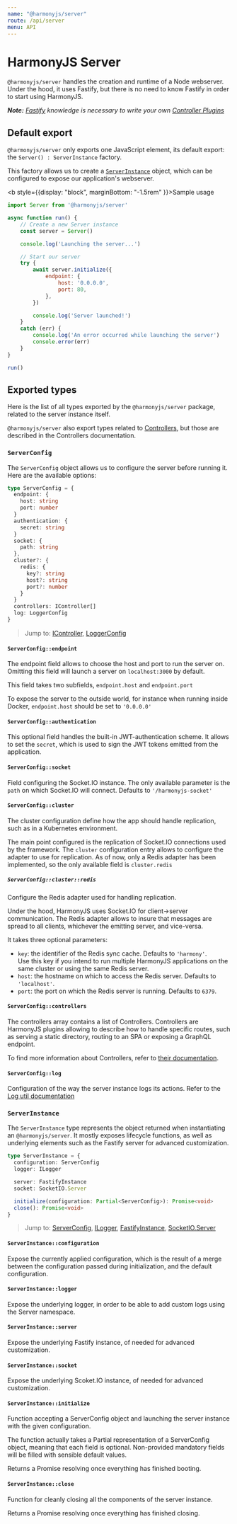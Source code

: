 ```yaml
---
name: "@harmonyjs/server"
route: /api/server
menu: API
---
```


# HarmonyJS Server

`@harmonyjs/server` handles the creation and runtime of a Node webserver. Under the hood, it uses Fastify, but there is no
need to know Fastify in order to start using HarmonyJS.

_**Note:** [Fastify](https://www.fastify.io/docs/latest/Getting-Started/) knowledge is necessary to write your own [Controller Plugins](/plugins/controllers)_


## Default export

`@harmonyjs/server` only exports one JavaScript element, its default export: the `Server() : ServerInstance` factory.

This factory allows us to create a [`ServerInstance`](#serverinstance) object, which can be configured to expose our application's webserver.

<b style={{display: "block", marginBottom: "-1.5rem" }}>Sample usage</b>

```js
import Server from '@harmonyjs/server'

async function run() {
    // Create a new Server instance
    const server = Server()

    console.log('Launching the server...')

    // Start our server
    try {
        await server.initialize({
            endpoint: {
                host: '0.0.0.0',
                port: 80,
            },
        })

        console.log('Server launched!')
    }
    catch (err) {
        console.log('An error occurred while launching the server')
        console.error(err)
    }
}

run()
```

## Exported types

Here is the list of all types exported by the `@harmonyjs/server` package, related to the server instance itself.

`@harmonyjs/server` also export types related to [Controllers](/plugins/controllers), but those are described in the Controllers documentation.

### `ServerConfig`

The `ServerConfig` object allows us to configure the server before running it. Here are the available options:
```ts
type ServerConfig = {
  endpoint: {
    host: string
    port: number
  }
  authentication: {
    secret: string
  }
  socket: {
    path: string
  },
  cluster?: {
    redis: {
      key?: string
      host?: string
      port?: number
    }
  }
  controllers: IController[]
  log: LoggerConfig
}
```
> Jump to:
[IController](/plugins/controllers#icontroller),
[LoggerConfig](/api/logger#loggerconfig)

#### `ServerConfig::endpoint`

The endpoint field allows to choose the host and port to run the server on. Omitting this field will launch
a server on `localhost:3000` by default.

This field takes two subfields, `endpoint.host` and `endpoint.port`

To expose the server to the outside world, for instance when running inside Docker, `endpoint.host` should be set
to `'0.0.0.0'`

#### `ServerConfig::authentication`

This optional field handles the built-in JWT-authentication scheme. It allows to set the `secret`, which is used
to sign the JWT tokens emitted from the application.

#### `ServerConfig::socket`

Field configuring the Socket.IO instance. The only available parameter is the `path` on which Socket.IO will connect. Defaults to `'/harmonyjs-socket'`

#### `ServerConfig::cluster`

The cluster configuration define how the app should handle replication, such as in a Kubernetes environment.

The main point configured is the replication of Socket.IO connections used by the framework. The `cluster` configuration entry
allows to configure the adapter to use for replication. As of now, only a Redis adapter has been implemented, so the only
available field is `cluster.redis`

##### `ServerConfig::cluster::redis`

Configure the Redis adapter used for handling replication.

Under the hood, HarmonyJS uses Socket.IO for client->server communication. The Redis adapter allows to insure that messages
are spread to all clients, whichever the emitting server, and vice-versa.

It takes three optional parameters:

- `key`: the identifier of the Redis sync cache. Defaults to `'harmony'`. <br/>
Use this key if you intend to run multiple HarmonyJS applications on the same cluster or using the same Redis server.
- `host`: the hostname on which to access the Redis server. Defaults to `'localhost'`.
- `port`: the port on which the Redis server is running. Defaults to `6379`.

#### `ServerConfig::controllers`

The controllers array contains a list of Controllers. Controllers are HarmonyJS plugins allowing to describe how to handle
specific routes, such as serving a static directory, routing to an SPA or exposing a GraphQL endpoint.

To find more information about Controllers, refer to [their documentation](/plugins/controllers).

#### `ServerConfig::log`

Configuration of the way the server instance logs its actions. Refer to the [Log util documentation](/api/logger#loggerconfig)


### `ServerInstance`

The `ServerInstance` type represents the object returned when instantiating an `@harmonyjs/server`. It mostly exposes
lifecycle functions, as well as underlying elements such as the Fastify server for advanced customization.

```ts
type ServerInstance = {
  configuration: ServerConfig
  logger: ILogger

  server: FastifyInstance
  socket: SocketIO.Server

  initialize(configuration: Partial<ServerConfig>): Promise<void>
  close(): Promise<void>
}
```
> Jump to:
[ServerConfig](#serverconfig),
[ILogger](/api/logger#ilogger),
[FastifyInstance](https://www.fastify.io/docs/latest/Server/#server-methods),
[SocketIO.Server](https://socket.io/docs/server-api/)

#### `ServerInstance::configuration`

Expose the currently applied configuration, which is the result of a merge between the configuration passed during initialization,
and the default configuration.

#### `ServerInstance::logger`

Expose the underlying logger, in order to be able to add custom logs using the Server namespace.

#### `ServerInstance::server`

Expose the underlying Fastify instance, of needed for advanced customization.

#### `ServerInstance::socket`

Expose the underlying Scoket.IO instance, of needed for advanced customization.

#### `ServerInstance::initialize`

Function accepting a ServerConfig object and launching the server instance with the given configuration.

The function actually takes a Partial representation of a ServerConfig object, meaning that each field is optional.
Non-provided mandatory fields will be filled with sensible default values.

Returns a Promise resolving once everything has finished booting.

#### `ServerInstance::close`

Function for cleanly closing all the components of the server instance.

Returns a Promise resolving once everything has finished closing.

